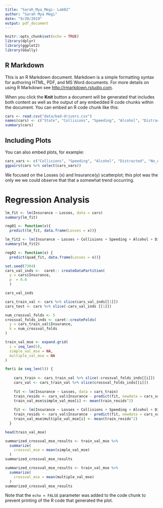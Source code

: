 ```yaml
---
title: "Sarah_Mya_Megi- Lab02"
author: "Sarah Mya Megi"
date: "9/20/2019"
output: pdf_document
---
```


```r
knitr::opts_chunk$set(echo = TRUE)
library(dplyr)
library(ggplot2)
library(GGally)
```

## R Markdown

This is an R Markdown document. Markdown is a simple formatting syntax for authoring HTML, PDF, and MS Word documents. For more details on using R Markdown see <http://rmarkdown.rstudio.com>.

When you click the **Knit** button a document will be generated that includes both content as well as the output of any embedded R code chunks within the document. You can embed an R code chunk like this:

```r
cars <- read.csv("data/bad-drivers.csv")
names(cars) <- c("State", "Collisions", "Speeding", "Alcohol", "Distracted", "No_Accidents", "Insurance", "Losses")
summary(cars)
```

## Including Plots

You can also embed plots, for example:

```r
cars_vars <- c("Collisions", "Speeding", "Alcohol", "Distracted", "No_Accidents", "Losses", "Insurance")
ggpairs(cars %>% select(cars_vars))
```
We focused on the Losses (x) and Insurance(y) scatterplot; this plot was the only we we could observe that that a somewhat trend occurring. 


# Regression Analysis
```r
lm_fit <- lm(Insurance ~ Losses, data = cars)
summary(lm_fit)
```

```r
reg01 <- function(x){
  predict(lm_fit, data.frame(Losses = x))}

lm_fit2 <- lm(Insurance ~ Losses + Collisions + Speeding + Alcohol + Distracted + No_Accidents, data = cars)
summary(lm_fit2)

reg02 <- function(x) {
  predict(quad_fit, data.frame(Losses = x))}
```

```r
set.seed(7304)
cars_val_inds <-  caret:: createDataPartition(
  y = cars$Insurance,
  p  = 0.8
  )

cars_val_inds

cars_train_val <- cars %>% slice(cars_val_inds[[1]])
cars_test <- cars %>% slice(-cars_val_inds [[1]])

num_crossval_folds <- 5
crossval_folds_inds <- caret::createFolds(
  y = cars_train_val$Insurance,
  k = num_crossval_folds
)

train_val_mse <- expand.grid(
  i = seq_len(5),
  simple_val_mse = NA,
  multiple_val_mse = NA
)

for(i in seq_len(5)) {
  
    cars_train <- cars_train_val %>% slice(-crossval_folds_inds[[i]])
    cars_val <- cars_train_val %>% slice(crossval_folds_inds[[i]])
    
    fit <- lm(Insurance ~ Losses, data = cars_train)
    train_resids <- cars_val$Insurance - predict(fit, newdata = cars_val)
    train_val_mse$simple_val_mse[i] <- mean(train_resids^2)
    
    fit <- lm(Insurance ~ Losses + Collisions + Speeding + Alcohol + Distracted + No_Accidents, data = cars_train)
    train_resids <- cars_val$Insurance - predict(fit, newdata = cars_val)
    train_val_mse$multiple_val_mse[i] <- mean(train_resids^2)
  }

```

```r
head(train_val_mse)
```

```r
summarized_crossval_mse_results <- train_val_mse %>%
  summarize(
    crossval_mse = mean(simple_val_mse)
  )
summarized_crossval_mse_results

summarized_crossval_mse_results <- train_val_mse %>%
  summarize(
    crossval_mse = mean(multiple_val_mse)
  )
summarized_crossval_mse_results
```



Note that the `echo = FALSE` parameter was added to the code chunk to prevent printing of the R code that generated the plot.
